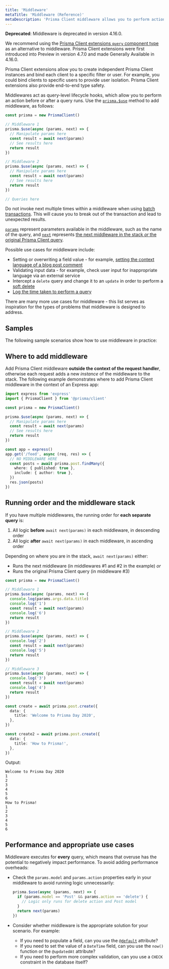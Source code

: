 ```yaml
---
title: 'Middleware'
metaTitle: 'Middleware (Reference)'
metaDescription: 'Prisma Client middleware allows you to perform actions before or after any query on any model with the prisma.$use method.'
---
```


<TopBlock>

<Admonition type="warning">

**Deprecated**: Middleware is deprecated in version 4.16.0.

We recommend using the [Prisma Client extensions `query` component type](/orm/prisma-client/client-extensions/query) as an alternative to middleware. Prisma Client extensions were first introduced into Preview in version 4.7.0 and made Generally Available in 4.16.0.

Prisma Client extensions allow you to create independent Prisma Client instances and bind each client to a specific filter or user. For example, you could bind clients to specific users to provide user isolation. Prisma Client extensions also provide end-to-end type safety.

</Admonition>

Middlewares act as query-level lifecycle hooks, which allow you to perform an action before or after a query runs. Use the [`prisma.$use`](/orm/reference/prisma-client-reference#use) method to add middleware, as follows:

```ts highlight=4-9,12-17;normal
const prisma = new PrismaClient()

// Middleware 1
prisma.$use(async (params, next) => {
  // Manipulate params here
  const result = await next(params)
  // See results here
  return result
})

// Middleware 2
prisma.$use(async (params, next) => {
  // Manipulate params here
  const result = await next(params)
  // See results here
  return result
})

// Queries here
```

<Admonition type="warning">

Do not invoke <inlinecode>next</inlinecode> multiple times within a middleware when using [batch transactions](/orm/prisma-client/queries/transactions#sequential-prisma-client-operations). This will cause you to break out of the transaction and lead to unexpected results.

</Admonition>

[`params`](/orm/reference/prisma-client-reference#params) represent parameters available in the middleware, such as the name of the query, and [`next`](/orm/reference/prisma-client-reference#next) represents [the next middleware in the stack _or_ the original Prisma Client query](#running-order-and-the-middleware-stack).

Possible use cases for middleware include:

- Setting or overwriting a field value - for example, [setting the context language of a blog post comment](session-data-middleware)
- Validating input data - for example, check user input for inappropriate language via an external service
- Intercept a `delete` query and change it to an `update` in order to perform a [soft delete](soft-delete-middleware)
- [Log the time taken to perform a query](logging-middleware)

There are many more use cases for middleware - this list serves as inspiration for the types of problems that middleware is designed to address.

</TopBlock>

## Samples

The following sample scenarios show how to use middleware in practice:

<Subsections />

## Where to add middleware

Add Prisma Client middleware **outside the context of the request handler**, otherwise each request adds a new _instance_ of the middleware to the stack. The following example demonstrates where to add Prisma Client middleware in the context of an Express app:

```ts highlight=6-11;normal
import express from 'express'
import { PrismaClient } from '@prisma/client'

const prisma = new PrismaClient()

prisma.$use(async (params, next) => {
  // Manipulate params here
  const result = await next(params)
  // See results here
  return result
})

const app = express()
app.get('/feed', async (req, res) => {
  // NO MIDDLEWARE HERE
  const posts = await prisma.post.findMany({
    where: { published: true },
    include: { author: true },
  })
  res.json(posts)
})
```

## Running order and the middleware stack

If you have multiple middlewares, the running order for **each separate query** is:

1. All logic **before** `await next(params)` in each middleware, in descending order
2. All logic **after** `await next(params)` in each middleware, in ascending order

Depending on where you are in the stack, `await next(params)` either:

- Runs the next middleware (in middlewares #1 and #2 in the example) _or_
- Runs the original Prisma Client query (in middleware #3)

```ts
const prisma = new PrismaClient()

// Middleware 1
prisma.$use(async (params, next) => {
  console.log(params.args.data.title)
  console.log('1')
  const result = await next(params)
  console.log('6')
  return result
})

// Middleware 2
prisma.$use(async (params, next) => {
  console.log('2')
  const result = await next(params)
  console.log('5')
  return result
})

// Middleware 3
prisma.$use(async (params, next) => {
  console.log('3')
  const result = await next(params)
  console.log('4')
  return result
})

const create = await prisma.post.create({
  data: {
    title: 'Welcome to Prisma Day 2020',
  },
})

const create2 = await prisma.post.create({
  data: {
    title: 'How to Prisma!',
  },
})
```

Output:

```no-lines
Welcome to Prisma Day 2020
1
2
3
4
5
6
How to Prisma!
1
2
3
4
5
6
```

## Performance and appropriate use cases

Middleware executes for **every** query, which means that overuse has the potential to negatively impact performance. To avoid adding performance overheads:

- Check the `params.model` and `params.action` properties early in your middleware to avoid running logic unnecessarily:

  ```ts
  prisma.$use(async (params, next) => {
    if (params.model == 'Post' && params.action == 'delete') {
      // Logic only runs for delete action and Post model
    }
    return next(params)
  })
  ```

- Consider whether middleware is the appropriate solution for your scenario. For example:

  - If you need to populate a field, can you use the [`@default`](/orm/reference/prisma-schema-reference#default) attribute?
  - If you need to set the value of a `DateTime` field, can you use the `now()` function or the `@updatedAt` attribute?
  - If you need to perform more complex validation, can you use a `CHECK` constraint in the database itself?
